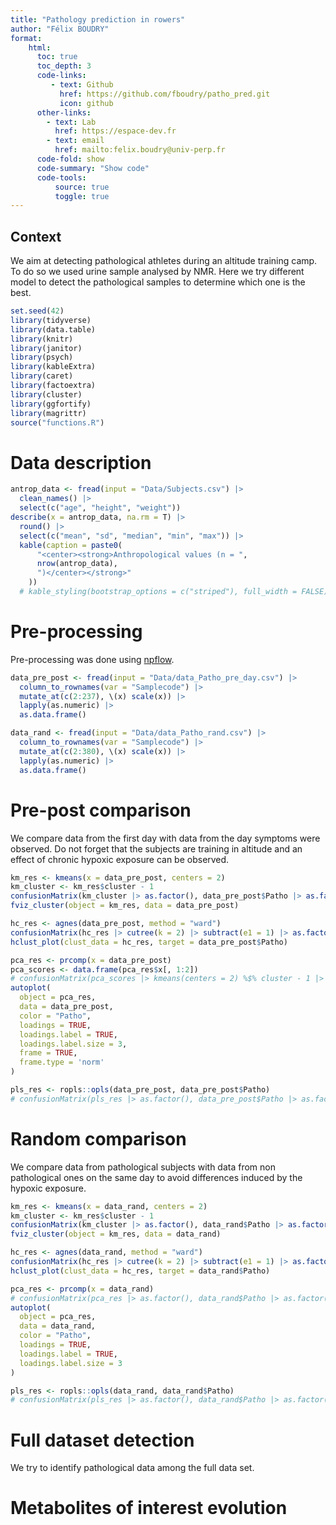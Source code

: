 ```yaml
---
title: "Pathology prediction in rowers"
author: "Félix BOUDRY"
format: 
    html:
      toc: true
      toc_depth: 3
      code-links:
         - text: Github
           href: https://github.com/fboudry/patho_pred.git
           icon: github
      other-links:
        - text: Lab
          href: https://espace-dev.fr
        - text: email
          href: mailto:felix.boudry@univ-perp.fr
      code-fold: show
      code-summary: "Show code"
      code-tools: 
          source: true
          toggle: true
---
```


## Context

We aim at detecting pathological athletes during an altitude training camp. To do so we used urine sample analysed by NMR. Here we try different model to detect the pathological samples to determine which one is the best.

```r
set.seed(42)
library(tidyverse)
library(data.table)
library(knitr)
library(janitor)
library(psych)
library(kableExtra)
library(caret)
library(factoextra)
library(cluster)
library(ggfortify)
library(magrittr)
source("functions.R")
```

# Data description

```r
antrop_data <- fread(input = "Data/Subjects.csv") |>
  clean_names() |>
  select(c("age", "height", "weight"))
describe(x = antrop_data, na.rm = T) |>
  round() |> 
  select(c("mean", "sd", "median", "min", "max")) |> 
  kable(caption = paste0(
      "<center><strong>Anthropological values (n = ",
      nrow(antrop_data),
      ")</center></strong>"
    )) 
  # kable_styling(bootstrap_options = c("striped"), full_width = FALSE)
```

# Pre-processing

Pre-processing was done using [npflow](https://nmrprocflow.org).

```r
data_pre_post <- fread(input = "Data/data_Patho_pre_day.csv") |> 
  column_to_rownames(var = "Samplecode") |> 
  mutate_at(c(2:237), \(x) scale(x)) |> 
  lapply(as.numeric) |> 
  as.data.frame()

data_rand <- fread(input = "Data/data_Patho_rand.csv") |> 
  column_to_rownames(var = "Samplecode") |> 
  mutate_at(c(2:380), \(x) scale(x)) |>
  lapply(as.numeric) |> 
  as.data.frame()
```

# Pre-post comparison

We compare data from the first day with data from the day symptoms were observed. Do not forget that the subjects are training in altitude and an effect of chronic hypoxic exposure can be observed.

```r
km_res <- kmeans(x = data_pre_post, centers = 2)
km_cluster <- km_res$cluster - 1
confusionMatrix(km_cluster |> as.factor(), data_pre_post$Patho |> as.factor()) |> draw_confusion_matrix()
fviz_cluster(object = km_res, data = data_pre_post)
```

```r
hc_res <- agnes(data_pre_post, method = "ward")
confusionMatrix(hc_res |> cutree(k = 2) |> subtract(e1 = 1) |> as.factor(), data_pre_post$Patho |> as.factor()) |> draw_confusion_matrix()
hclust_plot(clust_data = hc_res, target = data_pre_post$Patho)
```

```r
pca_res <- prcomp(x = data_pre_post)
pca_scores <- data.frame(pca_res$x[, 1:2])
# confusionMatrix(pca_scores |> kmeans(centers = 2) %$% cluster - 1 |> as.factor(), data_pre_post$Patho |> as.factor()) |> draw_confusion_matrix()
autoplot(
  object = pca_res,
  data = data_pre_post,
  color = "Patho",
  loadings = TRUE,
  loadings.label = TRUE,
  loadings.label.size = 3,
  frame = TRUE,
  frame.type = 'norm'
)
```

```r
pls_res <- ropls::opls(data_pre_post, data_pre_post$Patho)
# confusionMatrix(pls_res |> as.factor(), data_pre_post$Patho |> as.factor()) |> draw_confusion_matrix()
```

# Random comparison

We compare data from pathological subjects with data from non pathological ones on the same day to avoid differences induced by the hypoxic exposure.

```r
km_res <- kmeans(x = data_rand, centers = 2)
km_cluster <- km_res$cluster - 1
confusionMatrix(km_cluster |> as.factor(), data_rand$Patho |> as.factor()) |> draw_confusion_matrix()
fviz_cluster(object = km_res, data = data_rand)
```

```r
hc_res <- agnes(data_rand, method = "ward")
confusionMatrix(hc_res |> cutree(k = 2) |> subtract(e1 = 1) |> as.factor(), data_rand$Patho |> as.factor()) |> draw_confusion_matrix()
hclust_plot(clust_data = hc_res, target = data_rand$Patho)
```

```r
pca_res <- prcomp(x = data_rand)
# confusionMatrix(pca_res |> as.factor(), data_rand$Patho |> as.factor()) |> draw_confusion_matrix()
autoplot(
  object = pca_res,
  data = data_rand,
  color = "Patho",
  loadings = TRUE,
  loadings.label = TRUE,
  loadings.label.size = 3
)
```

```r
pls_res <- ropls::opls(data_rand, data_rand$Patho)
# confusionMatrix(pls_res |> as.factor(), data_rand$Patho |> as.factor()) |> draw_confusion_matrix()
```

# Full dataset detection

We try to identify pathological data among the full data set.

# Metabolites of interest evolution
